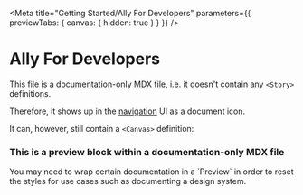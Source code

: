 
<Meta title="Getting Started/Ally For Developers" parameters={{ previewTabs: { canvas: { hidden: true } } }} />

# Ally For Developers

This file is a documentation-only MDX file, i.e. it doesn't contain any `<Story>` definitions.

Therefore, it shows up in the [navigation](https://github.com/) UI as a document icon.

It can, however, still contain a `<Canvas>` definition:

<Canvas>
  <div>
    <h3>This is a preview block within a documentation-only MDX file</h3>
    <p>
      You may need to wrap certain documentation in a `Preview` in order to reset the styles for use
      cases such as documenting a design system.
    </p>
  </div>
</Canvas>